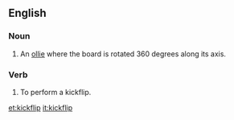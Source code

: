==English==

===Noun===
{{en-noun}}

# {{lb|en|skateboarding}} An [[ollie]] where the board is rotated 360 degrees along its axis.

===Verb===
{{en-verb|kickflips|kickflipping|kickflipped}}

# To perform a kickflip.

[[et:kickflip]]
[[it:kickflip]]
